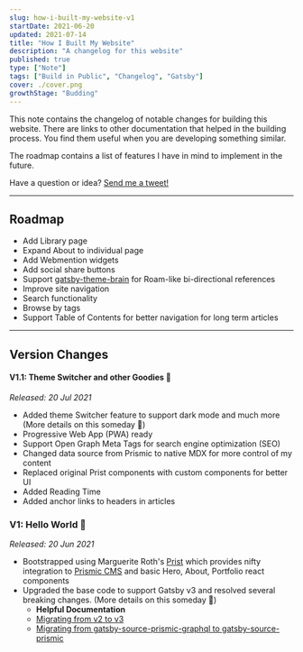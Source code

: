 ```yaml
---
slug: how-i-built-my-website-v1
startDate: 2021-06-20
updated: 2021-07-14
title: "How I Built My Website"
description: "A changelog for this website"
published: true
type: ["Note"]
tags: ["Build in Public", "Changelog", "Gatsby"]
cover: ./cover.png
growthStage: "Budding"
---
```


<BasicImage
  src="https://res.cloudinary.com/wtkw/image/upload/v1626370084/waltertengcom/garden/how-i-built-my-website-v1/cover_ixnnpi.png"
  alt="cover"
/>

This note contains the changelog of notable changes for building this website. There are links to other documentation that helped in the building process. You find them useful when you are developing something similar.

The roadmap contains a list of features I have in mind to implement in the future.

Have a question or idea? <a href="https://twitter.com/intent/tweet?screen_name=davzoku">
Send me a tweet!</a>

---

## Roadmap

- Add Library page
- Expand About to individual page
- Add Webmention widgets
- Add social share buttons
- Support [gatsby-theme-brain](https://github.com/aengusmcmillin/gatsby-theme-brain) for Roam-like bi-directional references
- Improve site navigation
- Search functionality
- Browse by tags
- Support Table of Contents for better navigation for long term articles

---

## Version Changes

#### V1.1: Theme Switcher and other Goodies 🎨

_Released: 20 Jul 2021_

- Added theme Switcher feature to support dark mode and much more (More details on this someday 🤞)
- Progressive Web App (PWA) ready
- Support Open Graph Meta Tags for search engine optimization (SEO)
- Changed data source from Prismic to native MDX for more control of my content
- Replaced original Prist components with custom components for better UI
- Added Reading Time
- Added anchor links to headers in articles

<BasicImage
  src="https://res.cloudinary.com/wtkw/image/upload/v1626761962/waltertengcom/garden/how-i-built-my-website-v1/v1-1_t9arct.png"
  alt="v1-1"
/>

### V1: Hello World 🐣

_Released: 20 Jun 2021_

- Bootstrapped using Marguerite Roth's [Prist](https://github.com/margueriteroth/gatsby-prismic-starter-prist) which provides nifty integration to [Prismic CMS](https://prismic.io/) and basic Hero, About, Portfolio react components
- Upgraded the base code to support Gatsby v3 and resolved several breaking changes. (More details on this someday 🤞)
  - **Helpful Documentation**
  - [Migrating from v2 to v3](https://www.gatsbyjs.com/docs/reference/release-notes/migrating-from-v2-to-v3/)
  - [Migrating from gatsby-source-prismic-graphql to gatsby-source-prismic](https://prismic.io/docs/technologies/migration-guide-gatsby)

<BasicImage
  src="https://res.cloudinary.com/wtkw/image/upload/v1626370084/waltertengcom/garden/how-i-built-my-website-v1/v1_yzkqga.png"
  alt="v1"
/>
